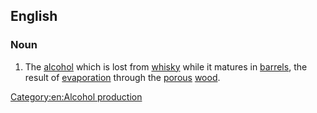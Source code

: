 ==English==

===Noun===
{{en-noun|head=[[angel]][[-'s|'s]] [[dram]]|?}}

# {{lb|en|alcohol production}} The [[alcohol]] which is lost from [[whisky]] while it matures in [[barrel]]s, the result of [[evaporation]] through the [[porous]] [[wood]].

<!-- is there a category for the technology of alcohol production as opposed to the resulting drinks? -->
[[Category:en:Alcohol production]]